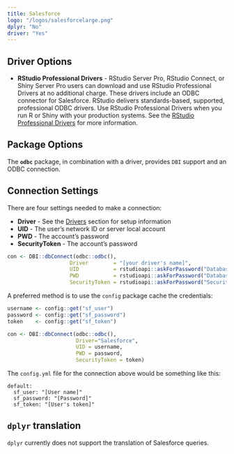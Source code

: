 ```yaml
---
title: Salesforce
logo: "/logos/salesforcelarge.png"
dplyr: "No"
driver: "Yes"
---
```


## Driver Options

- **RStudio Professional Drivers** - RStudio Server Pro, RStudio Connect, or Shiny Server Pro users can download and use RStudio Professional Drivers at no additional charge. These drivers include an ODBC connector for Salesforce.  RStudio delivers standards-based, supported, professional ODBC drivers. Use RStudio Professional Drivers when you run R or Shiny with your production systems. See the [RStudio Professional Drivers](https://www.rstudio.com/products/drivers/) for more information. 

## Package Options

The **`odbc`** package, in combination with a driver, provides `DBI` support and an ODBC connection.

## Connection Settings

There are four settings needed to make a connection:

  - **Driver** - See the [Drivers](/drivers) section for setup information 
  - **UID** - The user's network ID or server local account
  - **PWD** - The account's password
  - **SecurityToken** - The account's password

```r
con <- DBI::dbConnect(odbc::odbc(),
                    Driver        = "[your driver's name]",
                    UID           = rstudioapi::askForPassword("Database user"),
                    PWD           = rstudioapi::askForPassword("Database password"),
                    SecurityToken = rstudioapi::askForPassword("Security token"))
```

A preferred method is to use the `config` package cache the credentials:

```r
username <- config::get("sf_user")
password <- config::get("sf_password")
token    <- config::get("sf_token")

con <- DBI::dbConnect(odbc::odbc(), 
                      Driver="Salesforce", 
                      UID = username, 
                      PWD = password, 
                      SecurityToken = token)
```

The `config.yml` file for the connection above would be something like this:

```
default:
  sf_user: "[User name]"
  sf_password: "[Password]"
  sf_token: "[User's token]"
```
## `dplyr` translation

`dplyr` currently does not support the translation of Salesforce queries.




